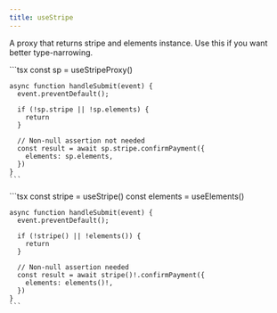 ```yaml
---
title: useStripe
---
```



A proxy that returns stripe and elements instance. Use this if you want better type-narrowing.

<Tabs>
  <TabItem label="with useStripeProxy">
    ```tsx
    const sp = useStripeProxy()

    async function handleSubmit(event) {
      event.preventDefault();

      if (!sp.stripe || !sp.elements) {
        return
      }

      // Non-null assertion not needed
      const result = await sp.stripe.confirmPayment({
        elements: sp.elements,
      })
    }
    ```
  </TabItem>
  <TabItem label="with useStripe and useElements">
    ```tsx
    const stripe = useStripe()
    const elements = useElements()

    async function handleSubmit(event) {
      event.preventDefault();

      if (!stripe() || !elements()) {
        return
      }

      // Non-null assertion needed
      const result = await stripe()!.confirmPayment({
        elements: elements()!,
      })
    }
    ```
  </TabItem>
</Tabs>
